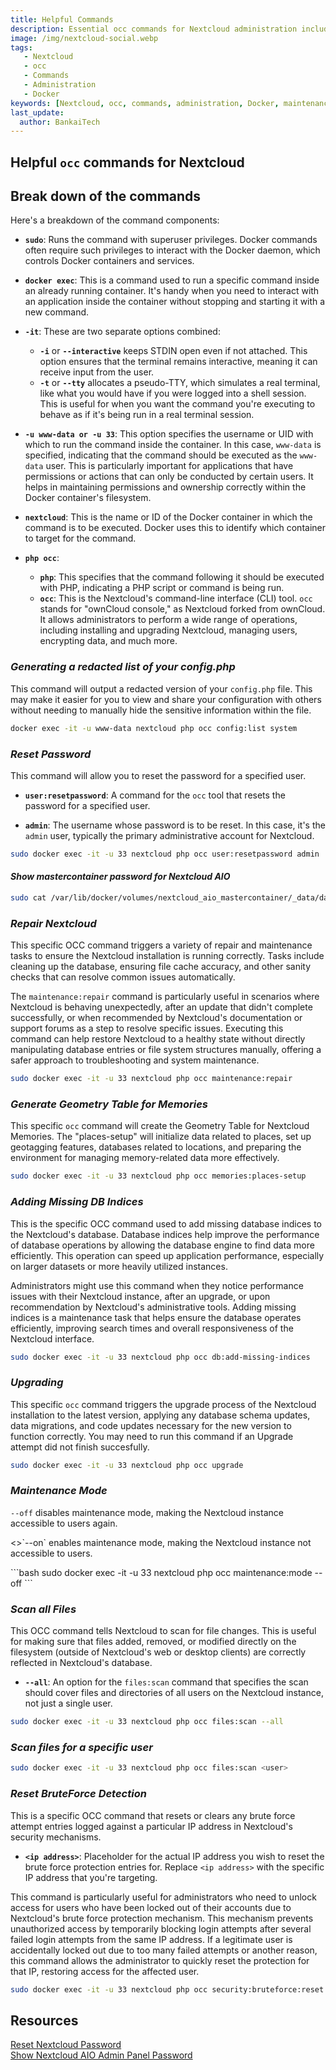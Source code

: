 ```yaml
---
title: Helpful Commands
description: Essential occ commands for Nextcloud administration including user management, maintenance, file scanning, and troubleshooting.
image: /img/nextcloud-social.webp
tags:
   - Nextcloud
   - occ
   - Commands
   - Administration
   - Docker
keywords: [Nextcloud, occ, commands, administration, Docker, maintenance]
last_update:
  author: BankaiTech
---
```


## **Helpful `occ` commands for Nextcloud**
## **Break down of the commands**
Here's a breakdown of the command components:
- **`sudo`**: Runs the command with superuser privileges. Docker commands often require such privileges to interact with the Docker daemon, which controls Docker containers and services.

- **`docker exec`**: This is a command used to run a specific command inside an already running container. It's handy when you need to interact with an application inside the container without stopping and starting it with a new command.

- **`-it`**: These are two separate options combined:
  - **`-i`** or **`--interactive`** keeps STDIN open even if not attached. This option ensures that the terminal remains interactive, meaning it can receive input from the user.
  - **`-t`** or **`--tty`** allocates a pseudo-TTY, which simulates a real terminal, like what you would have if you were logged into a shell session. This is useful for when you want the command you're executing to behave as if it's being run in a real terminal session.

- **`-u www-data or -u 33`**: This option specifies the username or UID with which to run the command inside the container. In this case, `www-data` is specified, indicating that the command should be executed as the `www-data` user. This is particularly important for applications that have permissions or actions that can only be conducted by certain users. It helps in maintaining permissions and ownership correctly within the Docker container's filesystem.

- **`nextcloud`**: This is the name or ID of the Docker container in which the command is to be executed. Docker uses this to identify which container to target for the command.

- **`php occ`**:
  - **`php`**: This specifies that the command following it should be executed with PHP, indicating a PHP script or command is being run.
  - **`occ`**: This is the Nextcloud's command-line interface (CLI) tool. `occ` stands for "ownCloud console," as Nextcloud forked from ownCloud. It allows administrators to perform a wide range of operations, including installing and upgrading Nextcloud, managing users, encrypting data, and much more.

### ***Generating a redacted list of your config.php***

This command will output a redacted version of your `config.php` file. This may make it easier for you to view and share your configuration with others without needing to manually hide the sensitive information within the file.
```bash
docker exec -it -u www-data nextcloud php occ config:list system
```

### ***Reset Password***

This command will allow you to reset the password for a specified user.
- **`user:resetpassword`**: A command for the `occ` tool that resets the password for a specified user.

- **`admin`**: The username whose password is to be reset. In this case, it's the `admin` user, typically the primary administrative account for Nextcloud.
```bash
sudo docker exec -it -u 33 nextcloud php occ user:resetpassword admin
```

#### *Show mastercontainer password for Nextcloud AIO*

```bash
sudo cat /var/lib/docker/volumes/nextcloud_aio_mastercontainer/_data/data/configuration.json | grep password
```

### ***Repair Nextcloud***

This specific OCC command triggers a variety of repair and maintenance tasks to ensure the Nextcloud installation is running correctly. Tasks include cleaning up the database, ensuring file cache accuracy, and other sanity checks that can resolve common issues automatically.

The `maintenance:repair` command is particularly useful in scenarios where Nextcloud is behaving unexpectedly, after an update that didn't complete successfully, or when recommended by Nextcloud's documentation or support forums as a step to resolve specific issues. Executing this command can help restore Nextcloud to a healthy state without directly manipulating database entries or file system structures manually, offering a safer approach to troubleshooting and system maintenance.
```bash
sudo docker exec -it -u 33 nextcloud php occ maintenance:repair
```

### ***Generate Geometry Table for Memories***

This specific `occ` command will create the Geometry Table for Nextcloud Memories. The "places-setup" will initialize data related to places, set up geotagging features, databases related to locations, and preparing the environment for managing memory-related data more effectively.
```bash
sudo docker exec -it -u 33 nextcloud php occ memories:places-setup
```

### ***Adding Missing DB Indices***

This is the specific OCC command used to add missing database indices to the Nextcloud's database. Database indices help improve the performance of database operations by allowing the database engine to find data more efficiently. This operation can speed up application performance, especially on larger datasets or more heavily utilized instances.

Administrators might use this command when they notice performance issues with their Nextcloud instance, after an upgrade, or upon recommendation by Nextcloud's administrative tools. Adding missing indices is a maintenance task that helps ensure the database operates efficiently, improving search times and overall responsiveness of the Nextcloud interface.
```bash
sudo docker exec -it -u 33 nextcloud php occ db:add-missing-indices
```

### ***Upgrading***

This specific `occ` command triggers the upgrade process of the Nextcloud installation to the latest version, applying any database schema updates, data migrations, and code updates necessary for the new version to function correctly. You may need to run this command if an Upgrade attempt did not finish succesfully.
```bash
sudo docker exec -it -u 33 nextcloud php occ upgrade
```

### ***Maintenance Mode***

`--off` disables maintenance mode, making the Nextcloud instance accessible to users again.
<p>
<>`--on` enables maintenance mode, making the Nextcloud instance not accessible to users.</>
</p>
```bash
sudo docker exec -it -u 33 nextcloud php occ maintenance:mode --off
```

### ***Scan all Files***

This OCC command tells Nextcloud to scan for file changes. This is useful for making sure that files added, removed, or modified directly on the filesystem (outside of Nextcloud's web or desktop clients) are correctly reflected in Nextcloud's database.

- **`--all`**: An option for the `files:scan` command that specifies the scan should cover files and directories of all users on the Nextcloud instance, not just a single user.
```bash
sudo docker exec -it -u 33 nextcloud php occ files:scan --all
```

### ***Scan files for a specific user***

```bash
sudo docker exec -it -u 33 nextcloud php occ files:scan <user>
```

### ***Reset BruteForce Detection***

This is a specific OCC command that resets or clears any brute force attempt entries logged against a particular IP address in Nextcloud's security mechanisms.

- **`<ip address>`**: Placeholder for the actual IP address you wish to reset the brute force protection entries for. Replace `<ip address>` with the specific IP address that you're targeting.

This command is particularly useful for administrators who need to unlock access for users who have been locked out of their accounts due to Nextcloud's brute force protection mechanism. This mechanism prevents unauthorized access by temporarily blocking login attempts after several failed login attempts from the same IP address. If a legitimate user is accidentally locked out due to too many failed attempts or another reason, this command allows the administrator to quickly reset the protection for that IP, restoring access for the affected user.
```bash
sudo docker exec -it -u 33 nextcloud php occ security:bruteforce:reset <ip address>
```

## **Resources**
[Reset Nextcloud Password](https://docs.nextcloud.com/server/latest/admin_manual/configuration_user/reset_admin_password.html) \
[Show Nextcloud AIO Admin Panel Password](https://github.com/nextcloud/all-in-one/discussions/803#discussioncomment-2905075)


<BuyMeACoffeeButton />
